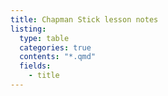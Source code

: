 ```yaml
---
title: Chapman Stick lesson notes
listing:
  type: table
  categories: true
  contents: "*.qmd"
  fields:
    - title
---
```



